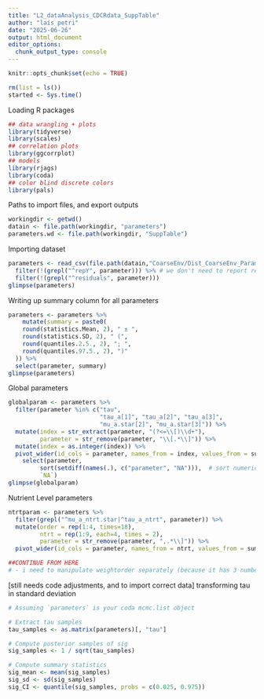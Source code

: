 ```yaml
---
title: "L2_dataAnalysis_CDCRdata_SuppTable"
author: "laís petri"
date: "2025-06-26"
output: html_document
editor_options: 
  chunk_output_type: console
---
```


```r
knitr::opts_chunk$set(echo = TRUE)
```

```r
rm(list = ls())
started <- Sys.time()
```

Loading R packages
```r
## data wrangling + plots
library(tidyverse) 
library(scales)
## correlation plots
library(ggcorrplot)
## models
library(rjags)
library(coda)
## color blind discrete colors
library(pals) 
```

Paths to import files, and export outputs
```r
workingdir <- getwd()
datain <- file.path(workingdir, "parameters")
parameters.wd <- file.path(workingdir, "SuppTable")
```

Importing dataset
```r
parameters <- read_csv(file.path(datain,"CoarseEnv/Dist_CoarseEnv_ParametersValues.csv")) %>% 
  filter(!(grepl("^repY", parameter))) %>% # we don't need to report residuals or replicated data
  filter(!(grepl("^residuals", parameter)))
glimpse(parameters)
```

Writing up summary column for all parameters
```r
parameters <- parameters %>% 
    mutate(summary = paste0(
    round(statistics.Mean, 2), " ± ",
    round(statistics.SD, 2), " (",
    round(quantiles.2.5., 2), "; ",
    round(quantiles.97.5., 2), ")"
  )) %>% 
  select(parameter, summary)
glimpse(parameters)
```

Global parameters
```r
globalparam <- parameters %>% 
  filter(parameter %in% c("tau", 
                          "tau_a[1]", "tau_a[2]", "tau_a[3]",
                          "mu_a.star[2]", "mu_a.star[3]")) %>% 
  mutate(index = str_extract(parameter, "(?<=\\[)\\d+"),
         parameter = str_remove(parameter, "\\[.*\\]")) %>%
  mutate(index = as.integer(index)) %>%
  pivot_wider(id_cols = parameter, names_from = index, values_from = summary) %>% 
    select(parameter, 
         sort(setdiff(names(.), c("parameter", "NA"))),  # sort numeric columns
         `NA`)
glimpse(globalparam)
```

Nutrient Level parameters
```r
ntrtparam <- parameters %>% 
  filter(grepl("^mu_a_ntrt.star|^tau_a_ntrt", parameter)) %>% 
  mutate(order = rep(1:4, times=18),
         ntrt = rep(1:9, each=4, times = 2),
         parameter = str_remove(parameter, ",.*\\]")) %>% 
  pivot_wider(id_cols = parameter, names_from = ntrt, values_from = summary)

##CONTINUE FROM HERE
# - i need to manipulate weightorder separately (because it has 3 numbers inside the brackets, but might work above too, try) and then glue the dataframe to the one above
```


[still needs code adjustments, and to import correct data] transforming tau in standard deviation
```r
# Assuming `parameters` is your coda mcmc.list object

# Extract tau samples
tau_samples <- as.matrix(parameters)[, "tau"]

# Compute posterior samples of sig
sig_samples <- 1 / sqrt(tau_samples)

# Compute summary statistics
sig_mean <- mean(sig_samples)
sig_sd <- sd(sig_samples)
sig_CI <- quantile(sig_samples, probs = c(0.025, 0.975))
```

